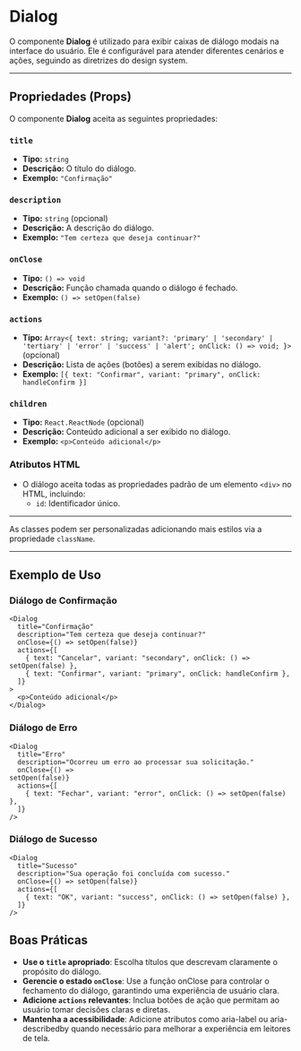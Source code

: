# Dialog

O componente **Dialog** é utilizado para exibir caixas de diálogo modais na interface do usuário. Ele é configurável para atender diferentes cenários e ações, seguindo as diretrizes do design system.

----------

## Propriedades (Props)

O componente **Dialog** aceita as seguintes propriedades:

### `title`

-   **Tipo:** `string`
-   **Descrição:** O título do diálogo.
-   **Exemplo:** `"Confirmação"`

### `description`

-   **Tipo:** `string` (opcional)
-   **Descrição:** A descrição do diálogo.
-   **Exemplo:** `"Tem certeza que deseja continuar?"`

### `onClose`

-   **Tipo:** `() => void`
-   **Descrição:** Função chamada quando o diálogo é fechado.
-   **Exemplo:** `() => setOpen(false)`

### `actions`

-   **Tipo:** `Array<{ text: string; variant?: 'primary' | 'secondary' | 'tertiary' | 'error' | 'success' | 'alert'; onClick: () => void; }>` (opcional)
-   **Descrição:** Lista de ações (botões) a serem exibidas no diálogo.
-   **Exemplo:** `[{ text: "Confirmar", variant: "primary", onClick: handleConfirm }]`

### `children`

-   **Tipo:** `React.ReactNode` (opcional)
-   **Descrição:** Conteúdo adicional a ser exibido no diálogo.
-   **Exemplo:** `<p>Conteúdo adicional</p>`

### Atributos HTML

-   O diálogo aceita todas as propriedades padrão de um elemento `<div>` no HTML, incluindo:
    -   `id`: Identificador único.

----------

As classes podem ser personalizadas adicionando mais estilos via a propriedade `className`.

----------

## Exemplo de Uso

### Diálogo de Confirmação

```tsx
<Dialog
  title="Confirmação"
  description="Tem certeza que deseja continuar?"
  onClose={() => setOpen(false)}
  actions={[
    { text: "Cancelar", variant: "secondary", onClick: () => setOpen(false) },
    { text: "Confirmar", variant: "primary", onClick: handleConfirm },
  ]}
>
  <p>Conteúdo adicional</p>
</Dialog>
```

### Diálogo de Erro

```tsx
<Dialog
  title="Erro"
  description="Ocorreu um erro ao processar sua solicitação."
  onClose={() =>                                                                                                                                                                                                                                                                                                              setOpen(false)}
  actions={[
    { text: "Fechar", variant: "error", onClick: () => setOpen(false) },
  ]}
/>
```

### Diálogo de Sucesso

```tsx
<Dialog
  title="Sucesso"
  description="Sua operação foi concluída com sucesso."
  onClose={() => setOpen(false)}
  actions={[
    { text: "OK", variant: "success", onClick: () => setOpen(false) },
  ]}
/>
```

## Boas Práticas
-   **Use o `title` apropriado**: Escolha títulos que descrevam claramente o propósito do diálogo.
-   **Gerencie o estado `onClose`**: Use a função onClose para controlar o fechamento do diálogo, garantindo uma experiência de usuário clara.
-   **Adicione `actions` relevantes**: Inclua botões de ação que permitam ao usuário tomar decisões claras e diretas.
-   **Mantenha a acessibilidade**: Adicione atributos como aria-label ou aria-describedby quando necessário para melhorar a experiência em leitores de tela.
